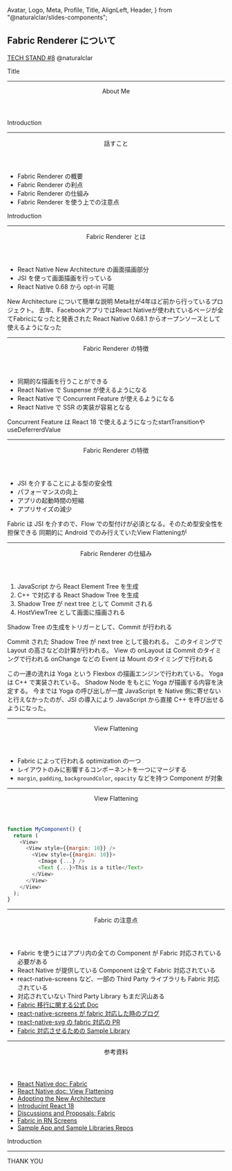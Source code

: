   Avatar,
  Logo,
  Meta,
  Profile,
  Title,
  AlignLeft,
  Header,
} from "@naturalclar/slides-components";

<Head>
  <Meta
    title="fabric-renderer"
    description="Enter description here"
    publishedAt={"2022-06-02T21:28:53.660Z"}
    host="https://fabric-renderer.vercel.app"
  />
</Head>

## Fabric Renderer について

[TECH STAND #8](https://standfm.connpass.com/event/248111/)
@naturalclar

<Notes>Title</Notes>

---

<AlignLeft>

<Header>About Me</Header>

<Profile />

<Notes>Introduction</Notes>

</AlignLeft>

---

<AlignLeft>

<Header>話すこと</Header>

- Fabric Renderer の概要
- Fabric Renderer の利点
- Fabric Renderer の仕組み
- Fabric Renderer を使う上での注意点

<Notes>Introduction</Notes>

</AlignLeft>

---

<AlignLeft>

<Header>Fabric Renderer とは</Header>

- React Native New Architecture の画面描画部分
- JSI を使って画面描画を行っている
- React Native 0.68 から opt-in 可能

<Notes>
  New Architecture について簡単な説明
  Meta社が4年ほど前から行っているプロジェクト。 去年、FacebookアプリではReact
  Nativeが使われているページが全てFabricになったと発表された React Native 0.68.1
  からオープンソースとして使えるようになった
</Notes>

</AlignLeft>

---

<AlignLeft>

<Header>Fabric Renderer の特徴</Header>

- 同期的な描画を行うことができる
- React Native で Suspense が使えるようになる
- React Native で Concurrent Feature が使えるようになる
- React Native で SSR の実装が容易となる

<Notes>
  Concurrent Feature は React 18
  で使えるようになったstartTransitionやuseDeferrerdValue
</Notes>

</AlignLeft>

---

<AlignLeft>

<Header>Fabric Renderer の特徴</Header>

- JSI を介することによる型の安全性
- パフォーマンスの向上
- アプリの起動時間の短縮
- アプリサイズの減少

<Notes>
  Fabric は JSI を介すので、Flow での型付けが必須となる。そのため型安全性を担保できる
  同期的に
  Android でのみ行えていたView Flatteningが

</Notes>

</AlignLeft>

---

<AlignLeft>

<Header>Fabric Renderer の仕組み</Header>

1. JavaScript から React Element Tree を生成
2. C++ で対応する React Shadow Tree を生成
3. Shadow Tree が next tree として Commit される
4. HostViewTree として画面に描画される

<Notes>
  Shadow Tree の生成をトリガーとして、Commit が行われる

Commit された Shadow Tree が next tree として扱われる。
このタイミングで Layout の高さなどの計算が行われる。
View の onLayout は Commit のタイミングで行われる
onChange などの Event は Mount のタイミングで行われる

この一連の流れは Yoga という Flexbox の描画エンジンで行われている。
Yoga は C++ で実装されている。
Shadow Node をもとに Yoga が描画する内容を決定する。
今までは Yoga の呼び出しが一度 JavaScript を Native 側に寄せないと行えなかったのが、JSI の導入により JavaScript から直接 C++ を呼び出せるようになった。

</Notes>

</AlignLeft>

---

<AlignLeft>

<Header>View Flattening</Header>

- Fabric によって行われる optimization の一つ
- レイアウトのみに影響するコンポーネントを一つにマージする
- `margin`, `padding`, `backgroundColor`, `opacity` などを持つ Component が対象

<Notes></Notes>

</AlignLeft>

---

<AlignLeft>

<Header>View Flattening</Header>

```js
function MyComponent() {
  return (
    <View>
      <View style={{margin: 10}} />
        <View style={{margin: 10}}>
          <Image {...} />
          <Text {...}>This is a title</Text>
        </View>
      </View>
    </View>
  );
}
```

<Notes></Notes>

</AlignLeft>

---

<AlignLeft>

<Header>Fabric の注意点</Header>

- Fabric を使うにはアプリ内の全ての Component が Fabric 対応されている必要がある
- React Native が提供している Component は全て Fabric 対応されている
- react-native-screens など、一部の Third Party ライブラリも Fabric 対応されている
- 対応されていない Third Party Library もまだ沢山ある
- [Fabric 移行に関する公式 Doc](https://reactnative.dev/docs/new-architecture-intro)
- [react-native-screens が fabric 対応した時のブログ](https://blog.swmansion.com/introducing-fabric-to-react-native-screens-fd17bf18858e)
- [react-native-svg の fabric 対応の PR](https://github.com/react-native-svg/react-native-svg/pull/1754)
- [Fabric 対応させるための Sample Library](https://github.com/reactwg/react-native-new-architecture/discussions/26)

<Notes></Notes>

</AlignLeft>

---

<AlignLeft>

<Header>参考資料</Header>

- [React Native doc: Fabric](https://reactnative.dev/architecture/fabric-renderer)
- [React Native doc: View Flattening](https://reactnative.dev/architecture/view-flattening)
- [Adopting the New Architecture](https://reactnative.dev/docs/new-architecture-intro)
- [Introducint React 18](https://github.com/reactwg/react-18/discussions/4)
- [Discussions and Proposals: Fabric](https://github.com/react-native-community/discussions-and-proposals/issues/4)
- [Fabric in RN Screens](https://blog.swmansion.com/introducing-fabric-to-react-native-screens-fd17bf18858e)
- [Sample App and Sample Libraries Repos](https://github.com/reactwg/react-native-new-architecture/discussions/26)

<Notes>Introduction</Notes>

</AlignLeft>

---

THANK YOU
